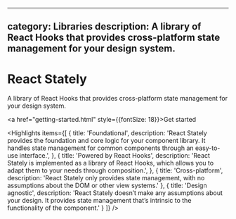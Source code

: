 <!-- Copyright 2020 Adobe. All rights reserved.
This file is licensed to you under the Apache License, Version 2.0 (the "License");
you may not use this file except in compliance with the License. You may obtain a copy
of the License at http://www.apache.org/licenses/LICENSE-2.0
Unless required by applicable law or agreed to in writing, software distributed under
the License is distributed on an "AS IS" BASIS, WITHOUT WARRANTIES OR REPRESENTATIONS
OF ANY KIND, either express or implied. See the License for the specific language
governing permissions and limitations under the License. -->



---
category: Libraries
description: A library of React Hooks that provides cross-platform state management for your design system.
---

# React Stately

A library of React Hooks that provides cross-platform state management for your design system.

<a href="getting-started.html" style={{fontSize: 18}}>Get started</a>

<Hero
  narrow={heroNarrow}
  narrow2x={heroNarrow2x}
  wide={heroWide}
  wide2x={heroWide2x}
  alt="React Stately hero image" />

<Highlights items={[
  {
    title: 'Foundational',
    description: 'React Stately provides the foundation and core logic for your component library. It handles state management for common components through an easy-to-use interface.',
  },
  {
    title: 'Powered by React Hooks',
    description: 'React Stately is implemented as a library of React Hooks, which allows you to adapt them to your needs through composition.',
  },
  {
    title: 'Cross-platform',
    description: 'React Stately only provides state management, with no assumptions about the DOM or other view systems.'
  },
  {
    title: 'Design agnostic',
    description: 'React Stately doesn’t make any assumptions about your design. It provides state management that’s intrinsic to the functionality of the component.'
  }
]} />
